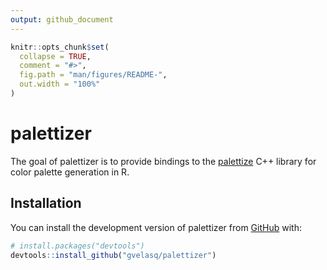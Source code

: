 ```yaml
---
output: github_document
---
```


<!-- README.md is generated from README.Rmd. Please edit that file -->

```r
knitr::opts_chunk$set(
  collapse = TRUE,
  comment = "#>",
  fig.path = "man/figures/README-",
  out.width = "100%"
)
```

# palettizer

<!-- badges: start -->
<!-- badges: end -->

The goal of palettizer is to provide bindings to the [palettize](https://github.com/gvlsq/palettize) C++ library for color palette generation in R.

## Installation

You can install the development version of palettizer from [GitHub](https://github.com/) with:

``` r
# install.packages("devtools")
devtools::install_github("gvelasq/palettizer")
```
